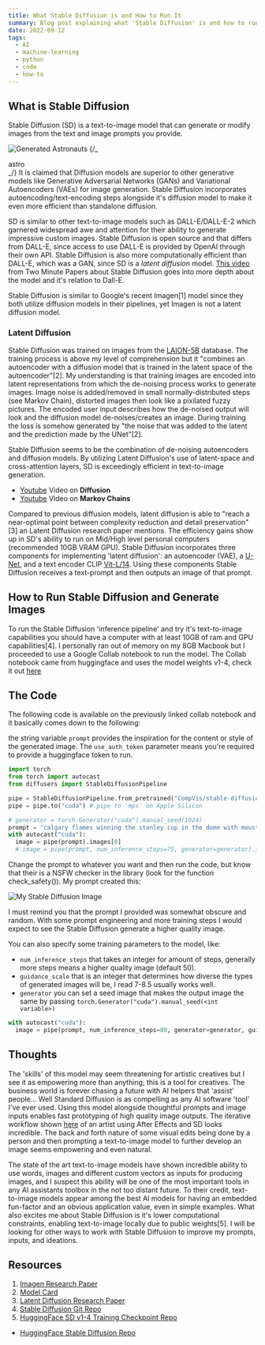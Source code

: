 ```yaml
---
title: What Stable Diffusion is and How to Run It
summary: Blog post explaining what 'Stable Diffusion' is and how to run it. The post also describes some other text-to-image AI models.
date: 2022-09-12
tags:
  - AI
  - machine-learning
  - python
  - code
  - how-to
---
```


## What is Stable Diffusion

Stable Diffusion (SD) is a text-to-image model that can generate or modify images from the text and image prompts you provide.

![Generated Astronauts](/static/images/SD-Astronauts.png)
{/_ <figcaption>astro</figcaption> _/}
It is claimed that Diffusion models are superior to other generative models like Generative Adversarial Networks (GANs) and Variational Autoencoders (VAEs) for image generation. Stable Diffusion incorporates autoencoding/text-encoding steps alongside it's diffusion model to make it even more efficient than standalone diffusion.

SD is similar to other text-to-image models such as DALL-E/DALL-E-2 which garnered widespread awe and attention for their ability to generate impressive custom images. Stable Diffusion is open source and that differs from DALL-E, since access to use DALL-E is provided by OpenAI through their own API. Stable Diffusion is also more computationally efficient than DALL-E, which was a GAN, since SD is a _latent diffusion_ model. [This video](https://youtu.be/nVhmFski3vg) from Two Minute Papers about Stable Diffusion goes into more depth about the model and it's relation to Dall-E.

Stable Diffusion is similar to Google's recent Imagen[1] model since they both utilize diffusion models in their pipelines, yet Imagen is not a latent diffusion model.

### Latent Diffusion

Stable Diffusion was trained on images from the [LAION-5B](https://laion.ai/blog/laion-5b/) database. The training process is above my level of comprehension but it "combines an autoencoder with a diffusion model that is trained in the latent space of the autoencoder"[2]. My understanding is that training images are encoded into latent representations from which the de-noising process works to generate images. Image noise is added/removed in small normally-distributed steps (see Markov Chain), distorted images then look like a pixilated fuzzy pictures. The encoded user input describes how the de-noised output will look and the diffusion model de-noises/creates an image. During training the loss is somehow generated by "the noise that was added to the latent and the prediction made by the UNet"[2].

Stable Diffusion seems to be the combination of de-noising autoencoders and diffusion models. By utilizing Latent Diffusion's use of latent-space and cross-attention layers, SD is exceedingly efficient in text-to-image generation.

- [Youtube](https://www.youtube.com/watch?v=fbLgFrlTnGU&t=425s&ab_channel=AriSeff) Video on **Diffusion**
- [Youtube](https://www.youtube.com/watch?v=i3AkTO9HLXo&ab_channel=NormalizedNerd) Video on **Markov Chains**

Compared to previous diffusion models, latent diffusion is able to "reach a near-optimal point between complexity reduction and detail preservation"[3] an Latent Diffusion research paper mentions. The efficiency gains show up in SD's ability to run on Mid/High level personal computers (recommended 10GB VRAM GPU). Stable Diffusion incorporates three components for implementing 'latent diffusion': an autoencoder (VAE), a [U-Net](https://arxiv.org/abs/1505.04597), and a text encoder CLIP [Vit-L/14](https://arxiv.org/abs/2103.00020). Using these components Stable Diffusion receives a text-prompt and then outputs an image of that prompt.

## How to Run Stable Diffusion and Generate Images

To run the Stable Diffusion 'inference pipeline' and try it's text-to-image capabilities you should have a computer with at least 10GB of ram and GPU capabilities[4]. I personally ran out of memory on my 8GB Macbook but I proceeded to use a Google Collab notebook to run the model. The Collab notebook came from huggingface and uses the model weights v1-4, check it out [here](https://colab.research.google.com/github/huggingface/notebooks/blob/main/diffusers/stable_diffusion.ipynb)

## The Code

The following code is available on the previously linked collab notebook and it basically comes down to the following:

the string variable `prompt` provides the inspiration for the content or style of the generated image. The `use_auth_token` parameter means you're required to provide a huggingface token to run.

```python
import torch
from torch import autocast
from diffusers import StableDiffusionPipeline

pipe = StableDiffusionPipeline.from_pretrained("CompVis/stable-diffusion-v1-4", revision="fp16", torch_dtype=torch.float16, use_auth_token=True)
pipe = pipe.to("cuda") # pipe to 'mps' on Apple Silicon

# generator = torch.Generator("cuda").manual_seed(1024)
prompt = "calgary flames winning the stanley cup in the dome with moustaches all around"
with autocast("cuda"):
  image = pipe(prompt).images[0]
  # image = pipe(prompt, num_inference_steps=75, generator=generator).images[0]
```

Change the prompt to whatever you want and then run the code, but know that their is a NSFW checker in the library (look for the function check_safety()). My prompt created this:

![My Stable Diffusion Image](/static/images/AI-Flames-Jersey.png)

I must remind you that the prompt I provided was somewhat obscure and random. With some prompt engineering and more training steps I would expect to see the Stable Diffusion generate a higher quality image.

You can also specify some training parameters to the model, like:

- `num_inference_steps` that takes an integer for amount of steps, generally more steps means a higher quality image (default 50).
- `guidance_scale` that is an integer that determines how diverse the types of generated images will be, I read 7-8.5 usually works well.
- `generator` you can set a seed image that makes the output image the same by passing `torch.Generator("cuda").manual_seed(<int variable>)`

```python
with autocast("cuda"):
  image = pipe(prompt, num_inference_steps=80, generator=generator, guidance_scale=7).images[0]
```

## Thoughts

The 'skills' of this model may seem threatening for artistic creatives but I see it as empowering more than anything, this is a tool for creatives. The business world is forever chasing a future with AI helpers that 'assist' people... Well Standard Diffusion is as compelling as any AI software 'tool' I've ever used. Using this model alongside thoughtful prompts and image inputs enables fast prototyping of high quality image outputs. The iterative workflow shown [here](https://www.reddit.com/r/StableDiffusion/comments/xcjj7u/sd_img2img_after_effects_i_generated_2_images_and/) of an artist using After Effects and SD looks incredible. The back and forth nature of some visual edits being done by a person and then prompting a text-to-image model to further develop an image seems empowering and even natural.

The state of the art text-to-image models have shown incredible ability to use words, images and different custom vectors as inputs for producing images, and I suspect this ability will be one of the most important tools in any AI assistants toolbox in the not too distant future. To their credit, text-to-image models appear among the best AI models for having an embedded fun-factor and an obvious application value, even in simple examples. What also excites me about Stable Diffusion is it's lower computational constraints, enabling text-to-image locally due to public weights[5]. I will be looking for other ways to work with Stable Diffusion to improve my prompts, inputs, and ideations.

## Resources

1. [Imagen Research Paper](https://arxiv.org/abs/2205.11487)
2. [Model Card](https://github.com/CompVis/stable-diffusion/blob/main/Stable_Diffusion_v1_Model_Card.md)
3. [Latent Diffusion Research Paper](https://arxiv.org/abs/2112.10752)
4. [Stable Diffusion Git Repo](https://github.com/CompVis/stable-diffusion)
5. [HuggingFace SD v1-4 Training Checkpoint Repo](https://huggingface.co/CompVis/stable-diffusion-v1-4)

- [HuggingFace Stable Diffusion Repo](https://huggingface.co/CompVis/stable-diffusion)
